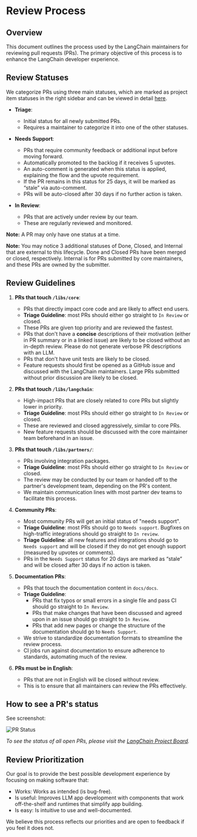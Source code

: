 # Review Process

## Overview

This document outlines the process used by the LangChain maintainers for reviewing pull requests (PRs). The primary objective of this process is to enhance the LangChain developer experience.

## Review Statuses

We categorize PRs using three main statuses, which are marked as project item statuses in the right sidebar and can be viewed in detail [here](https://github.com/orgs/langchain-ai/projects/12/views/1).

- **Triage**: 
  - Initial status for all newly submitted PRs.
  - Requires a maintainer to categorize it into one of the other statuses.

- **Needs Support**:
  - PRs that require community feedback or additional input before moving forward.
  - Automatically promoted to the backlog if it receives 5 upvotes.
  - An auto-comment is generated when this status is applied, explaining the flow and the upvote requirement.
  - If the PR remains in this status for 25 days, it will be marked as “stale” via auto-comment.
  - PRs will be auto-closed after 30 days if no further action is taken.

- **In Review**:
  - PRs that are actively under review by our team.
  - These are regularly reviewed and monitored.

**Note:** A PR may only have one status at a time.

**Note:** You may notice 3 additional statuses of Done, Closed, and Internal that
are external to this lifecycle. Done and Closed PRs have been merged or closed,
respectively. Internal is for PRs submitted by core maintainers, and these PRs are owned
by the submitter.

## Review Guidelines

1. **PRs that touch `/libs/core`**:
   - PRs that directly impact core code and are likely to affect end users.
   - **Triage Guideline**: most PRs should either go straight to `In Review` or closed.
   - These PRs are given top priority and are reviewed the fastest.
   - PRs that don't have a **concise** descriptions of their motivation (either in PR summary or in a linked issue) are likely to be closed without an in-depth review. Please do not generate verbose PR descriptions with an LLM.
   - PRs that don't have unit tests are likely to be closed.
   - Feature requests should first be opened as a GitHub issue and discussed with the LangChain maintainers. Large PRs submitted without prior discussion are likely to be closed.

2. **PRs that touch `/libs/langchain`**:
   - High-impact PRs that are closely related to core PRs but slightly lower in priority.
   - **Triage Guideline**: most PRs should either go straight to `In Review` or closed.
   - These are reviewed and closed aggressively, similar to core PRs.
   - New feature requests should be discussed with the core maintainer team beforehand in an issue.

3. **PRs that touch `/libs/partners/`**:
   - PRs involving integration packages.
   - **Triage Guideline**: most PRs should either go straight to `In Review` or closed.
   - The review may be conducted by our team or handed off to the partner's development team, depending on the PR's content.
   - We maintain communication lines with most partner dev teams to facilitate this process.

4. **Community PRs**:
   - Most community PRs will get an initial status of "needs support".
   - **Triage Guideline**: most PRs should go to `Needs support`. Bugfixes on high-traffic integrations should go straight to `In review`.
   - **Triage Guideline**: all new features and integrations should go to `Needs support` and will be closed if they do not get enough support (measured by upvotes or comments).
   - PRs in the `Needs Support` status for 20 days are marked as “stale” and will be closed after 30 days if no action is taken.

5. **Documentation PRs**:
   - PRs that touch the documentation content in `docs/docs`.
   - **Triage Guideline**:
      - PRs that fix typos or small errors in a single file and pass CI should go straight to `In Review`.
      - PRs that make changes that have been discussed and agreed upon in an issue should go straight to `In Review`.
      - PRs that add new pages or change the structure of the documentation should go to `Needs Support`.
   - We strive to standardize documentation formats to streamline the review process.
   - CI jobs run against documentation to ensure adherence to standards, automating much of the review.

6. **PRs must be in English**:
   - PRs that are not in English will be closed without review.
   - This is to ensure that all maintainers can review the PRs effectively.

## How to see a PR's status

See screenshot:

![PR Status](/img/review_process_status.png)

*To see the status of all open PRs, please visit the [LangChain Project Board](https://github.com/orgs/langchain-ai/projects/12/views/2).*

## Review Prioritization

Our goal is to provide the best possible development experience by focusing on making software that:

- Works: Works as intended (is bug-free).
- Is useful: Improves LLM app development with components that work off-the-shelf and runtimes that simplify app building.
- Is easy: Is intuitive to use and well-documented.

We believe this process reflects our priorities and are open to feedback if you feel it does not.
